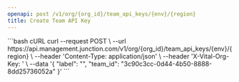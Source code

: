 ```yaml
---
openapi: post /v1/org/{org_id}/team_api_keys/{env}/{region}
title: Create Team API Key
---
```



<OrgManagementAPI />


<RequestExample>
```bash cURL
curl --request POST \
  --url https://api.management.junction.com/v1/org/{org_id}/team_api_keys/{env}/{region} \
  --header 'Content-Type: application/json' \
  --header 'X-Vital-Org-Key: <api-key>' \
  --data '{
  "label": "<string>",
  "team_id": "3c90c3cc-0d44-4b50-8888-8dd25736052a"
}'
```
</RequestExample>
